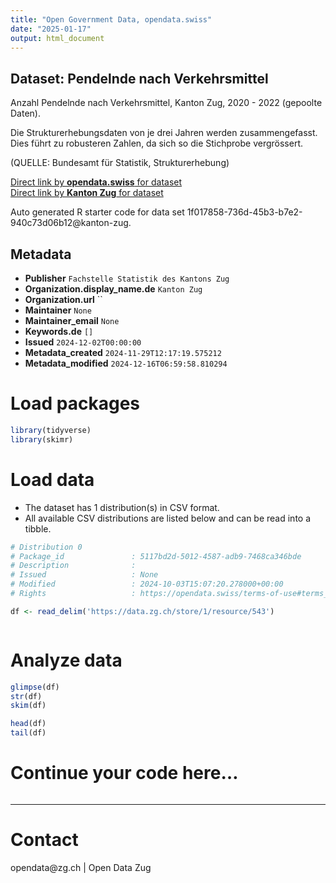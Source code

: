 ```yaml
---
title: "Open Government Data, opendata.swiss"
date: "2025-01-17"
output: html_document
---
```


## Dataset: Pendelnde nach Verkehrsmittel

Anzahl Pendelnde nach Verkehrsmittel, Kanton Zug, 2020 - 2022 (gepoolte Daten).

Die Strukturerhebungsdaten von je drei Jahren werden zusammengefasst. Dies führt zu robusteren Zahlen, da sich so die Stichprobe vergrössert.

(QUELLE: Bundesamt für Statistik, Strukturerhebung)

[Direct link by **opendata.swiss** for dataset](https://opendata.swiss/de/dataset/pendelnde-nach-verkehrsmittel)<br>
[Direct link by **Kanton Zug** for dataset](https://www.zg.ch/behoerden/gesundheitsdirektion/statistikfachstelle/themen/11-mobilitaet-und-verkehr/pendlerstatistik)

Auto generated R starter code for data set 1f017858-736d-45b3-b7e2-940c73d06b12@kanton-zug.

## Metadata

- **Publisher** `Fachstelle Statistik des Kantons Zug`
- **Organization.display_name.de** `Kanton Zug`
- **Organization.url** ``
- **Maintainer** `None`
- **Maintainer_email** `None`
- **Keywords.de** `[]`
- **Issued** `2024-12-02T00:00:00`
- **Metadata_created** `2024-11-29T12:17:19.575212`
- **Metadata_modified** `2024-12-16T06:59:58.810294`


# Load packages

```r

library(tidyverse)
library(skimr)

```

# Load data

-   The dataset has 1 distribution(s) in CSV format.
-   All available CSV distributions are listed below and can be read into a tibble.

```r

# Distribution 0
# Package_id               : 5117bd2d-5012-4587-adb9-7468ca346bde
# Description              : 
# Issued                   : None
# Modified                 : 2024-10-03T15:07:20.278000+00:00
# Rights                   : https://opendata.swiss/terms-of-use#terms_by

df <- read_delim('https://data.zg.ch/store/1/resource/543')



```

# Analyze data

```r

glimpse(df)
str(df)
skim(df)

head(df)
tail(df)

```

# Continue your code here...

```r

```

------------------------------------------------------------------------

# Contact

opendata@zg.ch | Open Data Zug
